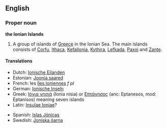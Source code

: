 ==English==
===Proper noun===
'''the Ionian Islands'''

#A group of islands of [[Greece]] in the Ionian Sea.  The main islands consists of [[Corfu]], [[Ithaca]], [[Kefallonia]], [[Kythira]], [[Lefkada]], [[Paxoi]] and [[Zante]].

====Translations====
*Dutch: [[Ionische Eilanden]]
*Estonian: [[Joonia saared]]
*French: les [[îles Ioniennes]] ''f pl''
*German: [[Ionische Inseln]]
*Greek: [[Ιόνια νησιά]] (Ionia nisia) or [[Επτάνησος]] (anc: Eptanesos, mod: Eptanisos) meaning seven islands
*Latin: [[Insulae Ioniae]]?
<!--*Portuguese:-->
*Spanish: [[Islas Jónicas]]
*Swedish: [[Joniska öarna]]

{{Wikipedia}}